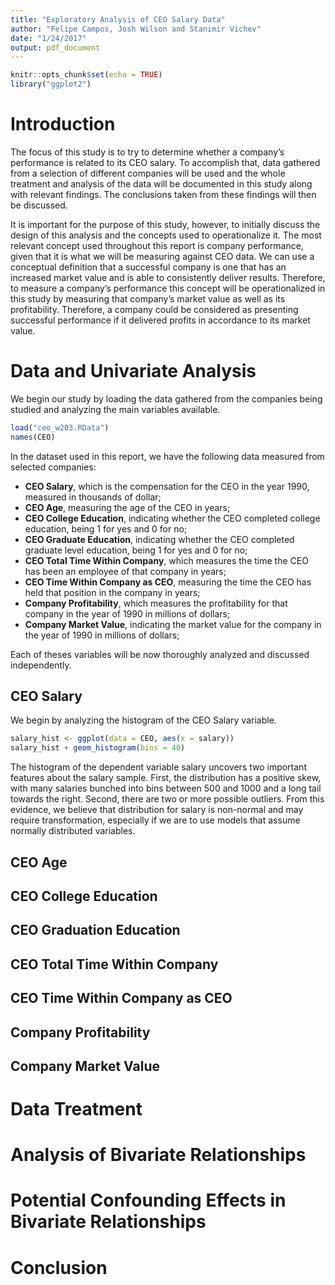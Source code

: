 ```yaml
---
title: "Exploratory Analysis of CEO Salary Data"
author: "Felipe Campos, Josh Wilson and Stanimir Vichev"
date: "1/24/2017"
output: pdf_document
---
```


```r
knitr::opts_chunk$set(echo = TRUE)
library("ggplot2")
```

# Introduction

The focus of this study is to try to determine whether a company's performance is related to its CEO salary. To accomplish that, data gathered from a selection of different companies will be used and the whole treatment and analysis of the data will be documented in this study along with relevant findings. The conclusions taken from these findings will then be discussed.

It is important for the purpose of this study, however, to initially discuss the design of this analysis and the concepts used to operationalize it. The most relevant concept used throughout this report is company performance, given that it is what we will be measuring against CEO data. We can use a conceptual definition that a successful company is one that has an increased market value and is able to consistently deliver results. Therefore, to measure a company's performance this concept will be operationalized in this study by measuring that company's market value as well as its profitability. Therefore, a company could be considered as presenting successful performance if it delivered profits in accordance to its market value. 


# Data and Univariate Analysis

We begin our study by loading the data gathered from the companies being studied and analyzing the main variables available.

```r
load("ceo_w203.RData")
names(CEO)
```

In the dataset used in this report, we have the following data measured from selected companies:

- **CEO Salary**, which is the compensation for the CEO in the year 1990, measured in thousands of dollar;
- **CEO Age**, measuring the age of the CEO in years;
- **CEO College Education**, indicating whether the CEO completed college education, being 1 for yes and 0 for no;
- **CEO Graduate Education**, indicating whether the CEO completed graduate level education, being 1 for yes and 0 for no;
- **CEO Total Time Within Company**, which measures the time the CEO has been an employee of that company in years;
- **CEO Time Within Company as CEO**, measuring the time the CEO has held that position in the company in years;
- **Company Profitability**, which measures the profitability for that company in the year of 1990 in millions of dollars;
- **Company Market Value**, indicating the market value for the company in the year of 1990 in millions of dollars;

Each of theses variables will be now thoroughly analyzed and discussed independently.

## CEO Salary

We begin by analyzing the histogram of the CEO Salary variable.

```r
salary_hist <- ggplot(data = CEO, aes(x = salary))
salary_hist + geom_histogram(bins = 40)
```

The histogram of the dependent variable salary uncovers two important features about the salary sample. First, the distribution has a positive skew, with many salaries bunched into bins between 500 and 1000 and a long tail towards the right. Second, there are two or more possible outliers. From this evidence, we believe that distribution for salary is non-normal and may require transformation, especially if we are to use models that assume normally distributed variables.

## CEO Age


## CEO College Education


## CEO Graduation Education


## CEO Total Time Within Company


## CEO Time Within Company as CEO


## Company Profitability


## Company Market Value


# Data Treatment



# Analysis of Bivariate Relationships



# Potential Confounding Effects in Bivariate Relationships



# Conclusion

